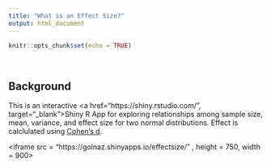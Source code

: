 ```yaml
---
title: "What is an Effect Size?"
output: html_document
---
```


```r
knitr::opts_chunk$set(echo = TRUE)
```
</br>

## Background
<p>This is an interactive <a href="https://shiny.rstudio.com/", target="_blank">Shiny R</a> App for exploring relationships among sample size, mean, variance, and effect size for two normal distributions. Effect is calclulated using <a href="https://en.wikiversity.org/wiki/Cohen%27s_d" target = "_blank">Cohen's d</a>.
</p>
<p>
  <iframe src = "https://golnaz.shinyapps.io/effectsize/" , height = 750, width = 900>
  </iframe>
</p>


